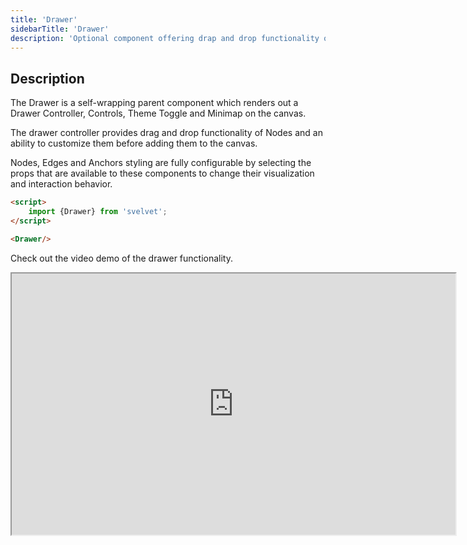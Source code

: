 ```yaml
---
title: 'Drawer'
sidebarTitle: 'Drawer'
description: 'Optional component offering drap and drop functionality of Default Nodes and Custom Nodes which are configurable via props'
---
```



## Description

The Drawer is a self-wrapping parent component which renders out a Drawer Controller, Controls, Theme Toggle and Minimap on the canvas. 

The drawer controller provides drag and drop functionality of Nodes and an ability to customize them before adding them to the canvas.

Nodes, Edges and Anchors styling are fully configurable by selecting the props that are available to these components to change their visualization and interaction behavior.

```HTML MyDrawer.svelte
<script>
    import {Drawer} from 'svelvet';
</script>

<Drawer/>

```
Check out the video demo of the drawer functionality.

<iframe 
    width="710" height="418" 
    src="https://www.youtube.com/embed/yAYVvexFoJ4">
</iframe>